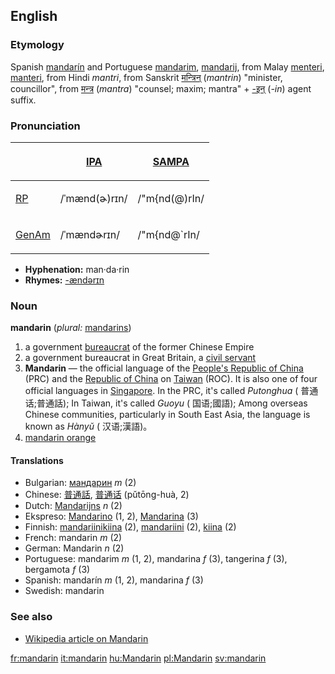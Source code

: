 ==English==
===Etymology===
Spanish [[mandarín]] and Portuguese [[mandarim]], [[mandarij]], from Malay [[menteri]], [[manteri]], from Hindi ''mantri'', from Sanskrit [[मन्त्रिन्]] (''mantrin'') "minister, councillor", from [[मन्त्र]] (''mantra'') "counsel; maxim; mantra" + [[-इन्]] (''-in'') agent suffix.

===Pronunciation===
{| border=1 cellpadding=5
! !! [[w:International Phonetic Alphabet|IPA]] !! [[w:SAMPA|SAMPA]]
|-
! [[RP]]
| /ˈmænd(ɚ)rɪn/ || /"m{nd(@)rIn/
|-
! [[GenAm]]
| /ˈmændɚrɪn/ || /"m{nd@`rIn/
|}

*'''Hyphenation:''' man·da·rin
*'''Rhymes:''' [[Rhymes:English:-ændərɪn|-ændərɪn]]

===Noun===
'''mandarin''' (''plural:'' [[mandarins]])

# a government [[bureaucrat]] of the former Chinese Empire 
# a government bureaucrat in Great Britain, a [[civil servant]]
# '''Mandarin''' — the official language of the [[People's Republic of China]] (PRC) and the [[Republic of China]] on [[Taiwan]] (ROC). It is also one of four official languages in [[Singapore]]. In the PRC, it's called ''Putonghua'' ( 普通话;普通話); In Taiwan, it's called ''Guoyu'' ( 国语;國語); Among overseas Chinese communities, particularly in South East Asia, the language is known as ''Hànyǔ'' ( 汉语;漢語)。
# [[mandarin orange]]

====Translations====
*Bulgarian: [[мандарин]] ''m'' (2)
*Chinese: [[普通話]], [[普通话]] (pǔtōng-huà, 2)
*Dutch: [[Mandarijns]] ''n'' (2)
*Ekspreso: [[Mandarino]] (1, 2), [[Mandarina]] (3)
*Finnish: [[mandariinikiina]] (2), [[mandariini]] (2), [[kiina]] (2)
*French: mandarin ''m'' (2)
*German: Mandarin ''n'' (2)
*Portuguese: mandarim ''m'' (1, 2), mandarina ''f'' (3), tangerina ''f'' (3), bergamota ''f'' (3)
*Spanish: mandarín ''m'' (1, 2), mandarina ''f'' (3)
*Swedish: mandarin

===See also===
*[[w:Mandarin|Wikipedia article on Mandarin]]

[[fr:mandarin]]
[[it:mandarin]]
[[hu:Mandarin]]
[[pl:Mandarin]]
[[sv:mandarin]]